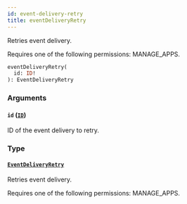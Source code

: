 ```yaml
---
id: event-delivery-retry
title: eventDeliveryRetry
---
```


Retries event delivery.

Requires one of the following permissions: MANAGE_APPS.

```graphql
eventDeliveryRetry(
  id: ID!
): EventDeliveryRetry
```

### Arguments

#### `id` ([`ID`](../../../developer/api-reference/scalars/id))

ID of the event delivery to retry.

### Type

#### [`EventDeliveryRetry`](../../../developer/api-reference/objects/event-delivery-retry)

Retries event delivery.

Requires one of the following permissions: MANAGE_APPS.
